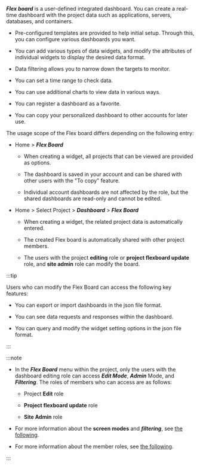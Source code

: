 **_Flex board_** is a user-defined integrated dashboard. You can create a real-time dashboard with the project data such as applications, servers, databases, and containers.

<ImgLang img='flex-board-mod.png' desc='Flex Board Edit mode' />

- Pre-configured templates are provided to help initial setup. Through this, you can configure various dashboards you want.

- You can add various types of data widgets, and modify the attributes of individual widgets to display the desired data format.

- Data filtering allows you to narrow down the targets to monitor.

- You can set a time range to check data.

- You can use additional charts to view data in various ways.

- You can register a dashboard as a favorite.

- You can copy your personalized dashboard to other accounts for later use.

The usage scope of the Flex board differs depending on the following entry:

- Home > **_Flex Board_**

  - When creating a widget, all projects that can be viewed are provided as options. 

  - The dashboard is saved in your account and can be shared with other users with the "To copy" feature.

  - Individual account dashboards are not affected by the role, but the shared dashboards are read-only and cannot be edited. 

- Home > Select Project > **_Dashboard_** > **_Flex Board_**

  - When creating a widget, the related project data is automatically entered.

  - The created Flex board is automatically shared with other project members.

  - The users with the project **editing** role or **project flexboard update** role, and **site admin** role can modify the board.

:::tip

Users who can modify the Flex Board can access the following key features:

- You can export or import dashboards in the json file format.

- You can see data requests and responses within the dashboard.

- You can query and modify the widget setting options in the json file format.

:::

:::note

- In the **_Flex Board_** menu within the project, only the users with the dashboard editing role can access **_Edit Mode_**, **_Admin_** Mode, and **_Filtering_**. The roles of members who can access are as follows:

  - Project **Edit** role 

  - **Project flexboard update** role

  - **Site Admin** role

- For more information about the **screen modes** and **_filtering_**, see [the following](flexboard-mode).

- For more information about the member roles, see [the following](../project/project-structure#member-auth).

:::
